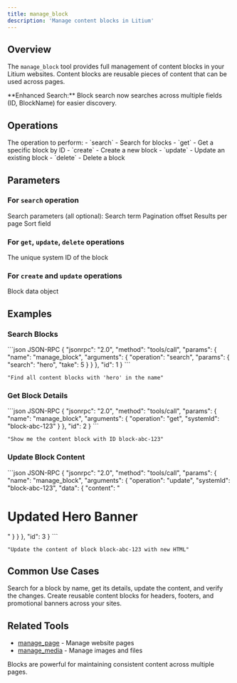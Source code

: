 ```yaml
---
title: manage_block
description: 'Manage content blocks in Litium'
---
```


## Overview

The `manage_block` tool provides full management of content blocks in your Litium websites. Content blocks are reusable pieces of content that can be used across pages.

<Note>
  **Enhanced Search:** Block search now searches across multiple fields (ID, BlockName) for easier discovery.
</Note>

## Operations

<ParamField path="operation" type="string" required>
  The operation to perform:
  - `search` - Search for blocks
  - `get` - Get a specific block by ID
  - `create` - Create a new block
  - `update` - Update an existing block
  - `delete` - Delete a block
</ParamField>

## Parameters

### For `search` operation

<ParamField path="params" type="object">
  Search parameters (all optional):
  
  <Expandable title="properties">
    <ParamField path="search" type="string">
      Search term
    </ParamField>
    <ParamField path="skip" type="number" default="0">
      Pagination offset
    </ParamField>
    <ParamField path="take" type="number" default="20">
      Results per page
    </ParamField>
    <ParamField path="sort" type="string">
      Sort field
    </ParamField>
  </Expandable>
</ParamField>

### For `get`, `update`, `delete` operations

<ParamField path="systemId" type="string" required>
  The unique system ID of the block
</ParamField>

### For `create` and `update` operations

<ParamField path="data" type="object" required>
  Block data object
</ParamField>

## Examples

### Search Blocks

<CodeGroup>
```json JSON-RPC
{
  "jsonrpc": "2.0",
  "method": "tools/call",
  "params": {
    "name": "manage_block",
    "arguments": {
      "operation": "search",
      "params": {
        "search": "hero",
        "take": 5
      }
    }
  },
  "id": 1
}
```

```text Natural Language
"Find all content blocks with 'hero' in the name"
```
</CodeGroup>

### Get Block Details

<CodeGroup>
```json JSON-RPC
{
  "jsonrpc": "2.0",
  "method": "tools/call",
  "params": {
    "name": "manage_block",
    "arguments": {
      "operation": "get",
      "systemId": "block-abc-123"
    }
  },
  "id": 2
}
```

```text Natural Language
"Show me the content block with ID block-abc-123"
```
</CodeGroup>

### Update Block Content

<CodeGroup>
```json JSON-RPC
{
  "jsonrpc": "2.0",
  "method": "tools/call",
  "params": {
    "name": "manage_block",
    "arguments": {
      "operation": "update",
      "systemId": "block-abc-123",
      "data": {
        "content": "<h1>Updated Hero Banner</h1>"
      }
    }
  },
  "id": 3
}
```

```text Natural Language
"Update the content of block block-abc-123 with new HTML"
```
</CodeGroup>

## Common Use Cases

<AccordionGroup>
  <Accordion title="Content Updates">
    Search for a block by name, get its details, update the content, and verify the changes.
  </Accordion>
  
  <Accordion title="Block Management">
    Create reusable content blocks for headers, footers, and promotional banners across your sites.
  </Accordion>
</AccordionGroup>

## Related Tools

- [manage_page](/tools/content/manage-page) - Manage website pages
- [manage_media](/tools/media/manage-media) - Manage images and files

<Info>
  Blocks are powerful for maintaining consistent content across multiple pages.
</Info>

